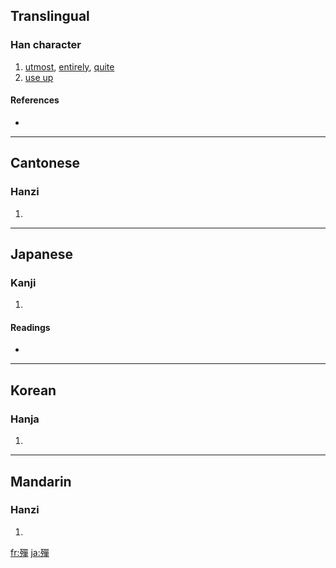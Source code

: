 {{see|殚}}
==Translingual==

===Han character===
{{Han char|rn=78|rad=歹|as=12|sn=16|four=1625<sub>6</sub>|canj=一弓口口十 (MNRRJ)}}

# [[utmost]], [[entirely]], [[quite]]
# [[use up]]

====References====
* {{Han ref|kx=0583.300|dkj=16581|dj=0976.150|hdz=21394.160|uh=6BAB|ud=27563|bh=E9E3|bd=59875}}

----

==Cantonese==

===Hanzi===
{{yue-hanzi|jyut=|y=daan1}}

# {{defn|Cantonese}}

----

==Japanese==

===Kanji===
{{ja-kanji|grade=|rs=歹12}}

# {{defn|Japanese}}

====Readings====
* {{ja-readings|on=[[たん]] (tan)|kun=[[つきる]] (tsukiru)}}

----

==Korean==

===Hanja===
{{ko-hanja|hangeul=탄|eumhun=|rv=tan|mr=t'an|y=than}}

# {{defn|Korean}}

----

==Mandarin==

===Hanzi===
{{cmn-hanzi|sim=殚|pin=[[dān]] ([[dan1]])|wg=tan<sup>1</sup>}}

# {{defn|Mandarin}}

[[fr:殫]]
[[ja:殫]]